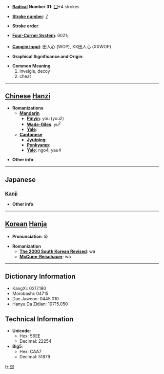 * '''[[Wiktionary:Chinese radical index| Radical]] Number 31''': [[Wiktionary:Chinese radical index 囗|囗]]+4 strokes

* '''[[Wiktionary:Chinese total strokes index|Stroke number]]''': [[Wiktionary:Chinese total strokes index 7|7]]

* '''Stroke order''': 

* '''[[Wiktionary:Chinese four corner index|Four-Corner System]]''': 6021<sub>1</sub>

* '''[[Wiktionary:Chinese Cangjie index|Cangjie input]]''': 田人心 (WOP), XX田人心 (XXWOP)

* '''Graphical Significance and Origin''': 

* '''Common Meaning'''
*#inveigle, decoy
*# cheat


----

== [[Chinese]] [[Hanzi]] ==

* '''Romanizations'''
** '''[[Mandarin]]'''
*** '''[[Pinyin]]''': yóu (you2)
*** '''[[Wade-Giles]]''': yu<sup>2</sup>
*** '''[[Yale]]''': 
** '''[[Cantonese]]'''
*** '''[[Jyutping]]''':
*** '''[[Penkyamp]]''': 
*** '''[[Yale]]''': ngo4, yau4

* '''Other info''': 

----

==Japanese==
===[[Kanji]]===
{{kanji|on readings=[[か]] (ka), [[ゆう]] (yū)|kun readings=[[おとり]] (otori)}}

* '''Other info''':  

----

== [[Korean]] [[Hanja]] ==

* '''Pronunciation''': 와

* '''Romanization'''
** '''[[The 2000 South Korean Revised Romanization|The 2000 South Korean Revised]]''': wa
** '''[[McCune-Reischauer]]''': wa

----

== Dictionary Information ==

* KangXi: 0217.180
* Morobashi: 04715
* Dae Jaweon: 0445.010
* Hanyu Da Zidian: 10715.050

== Technical Information ==

* '''Unicode''':
** Hex: 56EE
** Decimal: 22254
* '''Big5''':
** Hex: CAA7
** Decimal: 51879

[[fr:囮]]